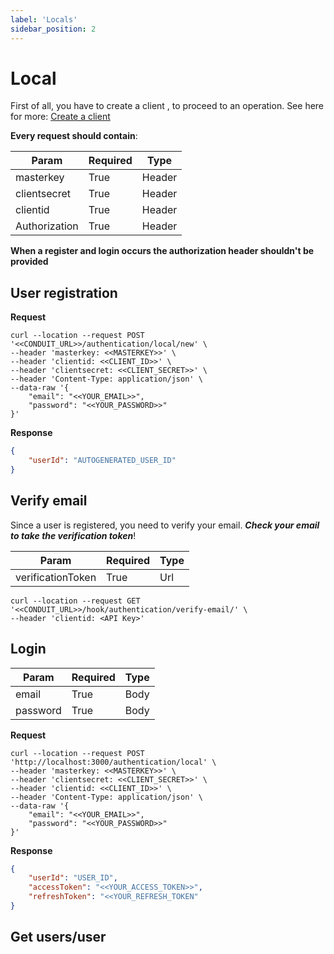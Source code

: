 ```yaml
---
label: 'Locals'
sidebar_position: 2
---
```

#  Local

First of all, you have to create a client , to proceed to an operation.
See here for more: [Create a client](../../core/security)

**Every request should contain**:

| Param      | Required |       Type |
| ----------- | ----------- | ----------- |
| masterkey      | True       |  Header
| clientsecret   | True        |  Header
| clientid       | True        |  Header
| Authorization   | True        |  Header
**When a register and login occurs the authorization header shouldn't be provided**
## User registration
**Request**
```tsx
curl --location --request POST '<<CONDUIT_URL>>/authentication/local/new' \
--header 'masterkey: <<MASTERKEY>>' \
--header 'clientid: <<CLIENT_ID>>' \
--header 'clientsecret: <<CLIENT_SECRET>>' \
--header 'Content-Type: application/json' \
--data-raw '{
    "email": "<<YOUR_EMAIL>>",
    "password": "<<YOUR_PASSWORD>>"
}'
```
**Response**
```json
{
    "userId": "AUTOGENERATED_USER_ID"
}
```
## Verify email
Since  a user is registered, you need to verify your email. ***Check your email to take the verification token***!

| Param      | Required |       Type |
| ----------- | ----------- | ----------- |
| verificationToken         | True  |   Url

```tsx
curl --location --request GET '<<CONDUIT_URL>>/hook/authentication/verify-email/' \
--header 'clientid: <API Key>'
```
## Login

| Param      | Required |       Type |
| ----------- | ----------- | ----------- |
| email      | True        |   Body
| password   | True        |  Body

**Request**
```tsx
curl --location --request POST 'http://localhost:3000/authentication/local' \
--header 'masterkey: <<MASTERKEY>>' \
--header 'clientsecret: <<CLIENT_SECRET>>' \
--header 'clientid: <<CLIENT_ID>>' \
--header 'Content-Type: application/json' \
--data-raw '{
    "email": "<<YOUR_EMAIL>>",
    "password": "<<YOUR_PASSWORD>>"
}'
```
**Response**
```json
{
    "userId": "USER_ID",
    "accessToken": "<<YOUR_ACCESS_TOKEN>>",
    "refreshToken": "<<YOUR_REFRESH_TOKEN"
}
```
## Get users/user